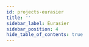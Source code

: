 ```yaml
---
id: projects-eurasier
title: ''
sidebar_label: Eurasier
sidebar_position: 4
hide_table_of_contents: true
---
```





<Banner
  goalStatement={configs.eurasier.goal_statement}
  projectTags={configs.eurasier.project_tags}
/>

<Tabs>
  <TabItem value="summary" label="Summary" default>
    <Summary
      headline={configs.eurasier.headline}
      description={configs.eurasier.description}
      level={configs.eurasier.level_of_difficulty}
      roles={configs.eurasier.roles}
    />
  </TabItem>
   <TabItem value="updates" label="Updates" default>
    <Updates />
  </TabItem>
  <TabItem value="contributors" label="Contributors">
    <Contributors />
  </TabItem>
</Tabs>
